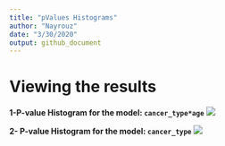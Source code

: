```yaml
---
title: "pValues Histograms"
author: "Nayrouz"
date: "3/30/2020"
output: github_document
---
```


# Viewing the results 

**1-P-value Histogram for the model: `cancer_type*age`**
![](../results/final/pValue-Histogram-cancerType-age-1.png)

**2- P-value Histogram for the model: `cancer_type`** 
![](../results/final/pValue-Histogram-cancerType-1.png)


